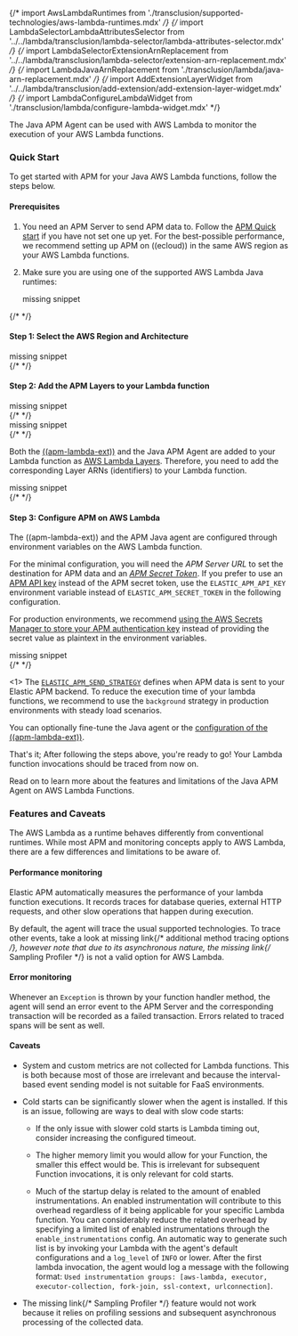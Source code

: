 

{/* import AwsLambdaRuntimes from './transclusion/supported-technologies/aws-lambda-runtimes.mdx' */}
{/* import LambdaSelectorLambdaAttributesSelector from '../../lambda/transclusion/lambda-selector/lambda-attributes-selector.mdx' */}
{/* import LambdaSelectorExtensionArnReplacement from '../../lambda/transclusion/lambda-selector/extension-arn-replacement.mdx' */}
{/* import LambdaJavaArnReplacement from './transclusion/lambda/java-arn-replacement.mdx' */}
{/* import AddExtensionLayerWidget from '../../lambda/transclusion/add-extension/add-extension-layer-widget.mdx' */}
{/* import LambdaConfigureLambdaWidget from './transclusion/lambda/configure-lambda-widget.mdx' */}

<div id="aws-lambda"></div>


The Java APM Agent can be used with AWS Lambda to monitor the execution of your AWS Lambda functions.

<div id="aws-lambda-java-quick-start"></div>

### Quick Start

To get started with APM for your Java AWS Lambda functions, follow the steps below.

<div id="aws-lambda-java-prerequisites"></div>

#### Prerequisites

1. You need an APM Server to send APM data to. Follow the [APM Quick start](((apm-guide-ref))/apm-quick-start.html) if you have not set one up yet. For the best-possible performance, we recommend setting up APM on ((ecloud)) in the same AWS region as your AWS Lambda functions.
1. Make sure you are using one of the supported AWS Lambda Java runtimes:

    <div style={{ backgroundColor: "#F1F4FA", width: "100%", height: "250px", textAlign: "center", paddingTop: "110px", marginBottom: "20px" }}><DocIcon type="documents" title="missing snippet"/> missing snippet</div>
{/* <AwsLambdaRuntimes  /> */}


#### Step 1: Select the AWS Region and Architecture

<div style={{ backgroundColor: "#F1F4FA", width: "100%", height: "250px", textAlign: "center", paddingTop: "110px", marginBottom: "20px" }}><DocIcon type="documents" title="missing snippet"/> missing snippet</div>
{/* <LambdaSelectorLambdaAttributesSelector  /> */}


#### Step 2: Add the APM Layers to your Lambda function

<div style={{ backgroundColor: "#F1F4FA", width: "100%", height: "250px", textAlign: "center", paddingTop: "110px", marginBottom: "20px" }}><DocIcon type="documents" title="missing snippet"/> missing snippet</div>
{/* <LambdaSelectorExtensionArnReplacement  /> */}


<div style={{ backgroundColor: "#F1F4FA", width: "100%", height: "250px", textAlign: "center", paddingTop: "110px", marginBottom: "20px" }}><DocIcon type="documents" title="missing snippet"/> missing snippet</div>
{/* <LambdaJavaArnReplacement  /> */}


Both the [((apm-lambda-ext))](((apm-lambda-ref))/aws-lambda-arch.html) and the Java APM Agent are added to your Lambda function as [AWS Lambda Layers](https://docs.aws.amazon.com/lambda/latest/dg/invocation-layers.html). Therefore, you need to add the corresponding Layer ARNs (identifiers) to your Lambda function.

<div style={{ backgroundColor: "#F1F4FA", width: "100%", height: "250px", textAlign: "center", paddingTop: "110px", marginBottom: "20px" }}><DocIcon type="documents" title="missing snippet"/> missing snippet</div>
{/* <AddExtensionLayerWidget layer_section_type={layer_section_type} /> */}


#### Step 3: Configure APM on AWS Lambda

The ((apm-lambda-ext)) and the APM Java agent are configured through environment variables on the AWS Lambda function.

For the minimal configuration, you will need the _APM Server URL_ to set the destination for APM data and an [_APM Secret Token_](((apm-guide-ref))/secret-token.html).
If you prefer to use an [APM API key](((apm-guide-ref))/api-key.html) instead of the APM secret token, use the `ELASTIC_APM_API_KEY` environment variable instead of `ELASTIC_APM_SECRET_TOKEN` in the following configuration.

For production environments, we recommend [using the AWS Secrets Manager to store your APM authentication key](((apm-lambda-ref))/aws-lambda-secrets-manager.html) instead of providing the secret value as plaintext in the environment variables.

<div style={{ backgroundColor: "#F1F4FA", width: "100%", height: "250px", textAlign: "center", paddingTop: "110px", marginBottom: "20px" }}><DocIcon type="documents" title="missing snippet"/> missing snippet</div>
{/* <LambdaConfigureLambdaWidget 
  layer_section_type={layer_section_type}
/> */}

\<1> The [`ELASTIC_APM_SEND_STRATEGY`](((apm-lambda-ref))/aws-lambda-config-options.html#_elastic_apm_send_strategy) defines when APM data is sent to your Elastic APM backend. To reduce the execution time of your lambda functions, we recommend to use the `background` strategy in production environments with steady load scenarios.

You can optionally <DocLink id="serverlessObservabilityApmAgentsJavaConfigure">fine-tune the Java agent </DocLink> or the [configuration of the ((apm-lambda-ext))](((apm-lambda-ref))/aws-lambda-config-options.html).

That's it; After following the steps above, you're ready to go!
Your Lambda function invocations should be traced from now on.

Read on to learn more about the features and limitations of the Java APM Agent on AWS Lambda Functions.

<div id="aws-lambda-features-and-caveats"></div>

### Features and Caveats

The AWS Lambda as a runtime behaves differently from conventional runtimes.
While most APM and monitoring concepts apply to AWS Lambda, there are a few differences and limitations to be aware of.

<div id="aws-lambda-performance-monitoring"></div>

#### Performance monitoring

Elastic APM automatically measures the performance of your lambda function executions.
It records traces for database queries, external HTTP requests,
and other slow operations that happen during execution.

By default, the agent will trace <DocLink id="serverlessObservabilityApmAgentsJavaGetStarted" section="supported-technologies">the usual supported technologies</DocLink>.
To trace other events, take a look at <DocBadge><DocIcon size="s" type="unlink" title="missing link"/> missing link</DocBadge>{/*  <DocLink id="enApmAgentJavaJavaMethodMonitoring">additional method tracing options</DocLink> */}, however note that
due to its asynchronous nature, the <DocBadge><DocIcon size="s" type="unlink" title="missing link"/> missing link</DocBadge>{/*  <DocLink id="enApmAgentJavaMethodSamplingBased">Sampling Profiler</DocLink> */} is not a valid option for AWS Lambda.

<div id="aws-lambda-error-monitoring"></div>

#### Error monitoring

Whenever an `Exception` is thrown by your function handler method, the agent will send an error event to the APM Server
and the corresponding transaction will be recorded as a failed transaction.
Errors related to traced spans will be sent as well.

<div id="aws-lambda-caveats"></div>

#### Caveats
* System and custom metrics are not collected for Lambda functions. This is both because most of those are irrelevant
    and because the interval-based event sending model is not suitable for FaaS environments.

* Cold starts can be significantly slower when the agent is installed. If this is an issue, following are ways to deal with slow code
    starts:

    * If the only issue with slower cold starts is Lambda timing out, consider increasing the configured timeout.
    * The higher memory limit you would allow for your Function, the smaller this effect would be. This is irrelevant for
        subsequent Function invocations, it is only relevant for cold starts.

    * Much of the startup delay is related to the amount of enabled instrumentations. An enabled instrumentation will contribute to this
        overhead regardless of it being applicable for your specific Lambda function. You can considerably reduce the related overhead by
        specifying a limited list of enabled instrumentations through the <DocLink id="serverlessObservabilityApmAgentsJavaConfigure" section="enable_instrumentations-added[1280]">`enable_instrumentations`</DocLink> config.
        An automatic way to generate such list is by invoking your Lambda with the agent's default configurations and a <DocLink id="serverlessObservabilityApmAgentsJavaConfigure" section="log_level">
        `log_level`</DocLink> of `INFO` or lower. After the first lambda invocation, the agent would log a message with the following format: `Used
        instrumentation groups: [aws-lambda, executor, executor-collection, fork-join, ssl-context, urlconnection]`.

* The <DocBadge><DocIcon size="s" type="unlink" title="missing link"/> missing link</DocBadge>{/*  <DocLink id="enApmAgentJavaMethodSamplingBased">Sampling Profiler</DocLink> */} feature would not work because it relies on profiling sessions and
    subsequent asynchronous processing of the collected data.

